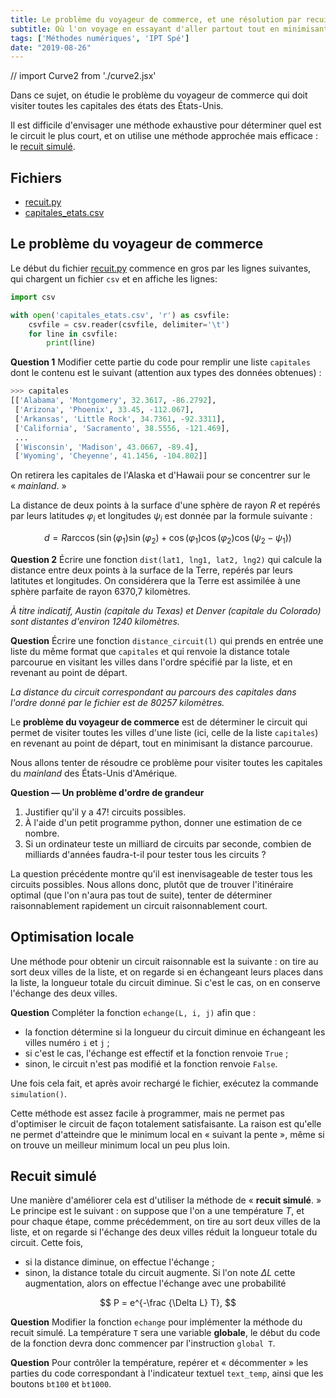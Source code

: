 ```yaml
---
title: Le problème du voyageur de commerce, et une résolution par recuit simulé
subtitle: Où l'on voyage en essayant d'aller partout tout en minimisant la distance parcourue…
tags: ['Méthodes numériques', 'IPT Spé']
date: "2019-08-26"
---
```


// import Curve2 from './curve2.jsx'

Dans ce sujet, on étudie le problème du voyageur de commerce qui doit visiter toutes les capitales des états des États-Unis.

<Curve2 />

Il est difficile d'envisager une méthode exhaustive pour déterminer quel est le circuit le plus court, et on utilise une méthode approchée mais efficace : le [recuit simulé](https://fr.wikipedia.org/wiki/Recuit_simulé).

## Fichiers

- [recuit.py](/assets/files/recuit/recuit.py)
- [capitales_etats.csv](/assets/files/recuit/capitales_etats.csv)

## Le problème du voyageur de commerce

Le début du fichier [recuit.py](/assets/files/recuit/recuit.py) commence en gros par les lignes suivantes, qui chargent un fichier `csv` et en affiche les lignes:

```python
import csv

with open('capitales_etats.csv', 'r') as csvfile:
	csvfile = csv.reader(csvfile, delimiter='\t')
	for line in csvfile:
		print(line)
```

**Question 1** Modifier cette partie du code pour remplir une liste `capitales` dont le contenu est le suivant (attention aux types des données obtenues)&nbsp;:

```python
>>> capitales
[['Alabama', 'Montgomery', 32.3617, -86.2792],
 ['Arizona', 'Phoenix', 33.45, -112.067],
 ['Arkansas', 'Little Rock', 34.7361, -92.3311],
 ['California', 'Sacramento', 38.5556, -121.469],
 ...
 ['Wisconsin', 'Madison', 43.0667, -89.4],
 ['Wyoming', 'Cheyenne', 41.1456, -104.802]]
```

On retirera les capitales de l'Alaska et d'Hawaii pour se concentrer sur le «&nbsp;_mainland_.&nbsp;»

La distance de deux points à la surface d'une sphère de rayon $R$ et repérés par leurs latitudes $\varphi_i$ et longitudes $\psi_i$ est donnée par la formule suivante&nbsp;:

$$
d = R \arccos\bigl(\sin(\varphi_1) \sin(\varphi_2) + \cos(\varphi_1) \cos(\varphi_2) \cos(\psi_2 - \psi_1)\bigr)
$$

**Question 2** Écrire une fonction `dist(lat1, lng1, lat2, lng2)` qui calcule la distance entre deux points à la surface de la Terre, repérés par leurs latitutes et longitudes. On considérera que la Terre est assimilée à une sphère parfaite de rayon 6370,7 kilomètres.

_À titre indicatif, Austin (capitale du Texas) et Denver (capitale du Colorado) sont distantes d'environ 1240 kilomètres._

**Question** Écrire une fonction `distance_circuit(l)` qui prends en entrée une liste du même format que `capitales` et qui renvoie la distance totale parcourue en visitant les villes dans l'ordre spécifié par la liste, et en revenant au point de départ.

_La distance du circuit correspondant au parcours des capitales dans l'ordre donné par le fichier est de 80257 kilomètres._

Le **problème du voyageur de commerce** est de déterminer le circuit qui permet de visiter toutes les villes d'une liste (ici, celle de la liste `capitales`) en revenant au point de départ, tout en minimisant la distance parcourue.

Nous allons tenter de résoudre ce problème pour visiter toutes les capitales du _mainland_ des États-Unis d'Amérique.

**Question — Un problème d'ordre de grandeur**

1. Justifier qu'il y a $47!$ circuits possibles.
2. À l'aide d'un petit programme python, donner une estimation de ce nombre.
3. Si un ordinateur teste un milliard de circuits par seconde, combien de milliards d'années faudra-t-il pour tester tous les circuits&nbsp;?

La question précédente montre qu'il est inenvisageable de tester tous les circuits possibles. Nous allons donc, plutôt que de trouver l'itinéraire optimal (que l'on n'aura pas tout de suite), tenter de déterminer raisonnablement rapidement un circuit raisonnablement court.

## Optimisation locale

Une méthode pour obtenir un circuit raisonnable est la suivante&nbsp;: on tire au sort deux villes de la liste, et on regarde si en échangeant leurs places dans la liste, la longueur totale du circuit diminue. Si c'est le cas, on en conserve l'échange des deux villes.

**Question** Compléter la fonction `echange(L, i, j)` afin que&nbsp;:

- la fonction détermine si la longueur du circuit diminue en échangeant les villes numéro&nbsp;`i` et&nbsp;`j`&nbsp;;
- si c'est le cas, l'échange est effectif et la fonction renvoie&nbsp;`True`&nbsp;;
- sinon, le circuit n'est pas modifié et la fonction renvoie&nbsp;`False`.

Une fois cela fait, et après avoir rechargé le fichier, exécutez la commande `simulation()`.

Cette méthode est assez facile à programmer, mais ne permet pas d'optimiser le circuit de façon totalement satisfaisante. La raison est qu'elle ne permet d'atteindre que le minimum local en «&nbsp;suivant la pente&nbsp;», même si on trouve un meilleur minimum local un peu plus loin.

<Center>
    <Curve />
</Center>

## Recuit simulé

Une manière d'améliorer cela est d'utiliser la méthode de «&nbsp;**recuit simulé**.&nbsp;» Le principe est le suivant&nbsp;: on suppose que l'on a une température $T$, et pour chaque étape, comme précédemment, on tire au sort deux villes de la liste, et on regarde si l'échange des deux villes réduit la longueur totale du circuit. Cette fois,

- si la distance diminue, on effectue l'échange&nbsp;;
- sinon, la distance totale du circuit augmente. Si l'on note $\Delta L$ cette augmentation, alors on effectue l'échange avec une probabilité

$$
P = e^{-\frac {\Delta L} T},
$$

**Question** Modifier la fonction `echange` pour implémenter la méthode du recuit simulé. La température `T` sera une variable **globale**, le début du code de la fonction devra donc commencer par l'instruction `global T`.

**Question** Pour contrôler la température, repérer et «&nbsp;décommenter&nbsp;» les parties du code correspondant à l'indicateur textuel `text_temp`, ainsi que les boutons `bt100` et&nbsp;`bt1000`.
